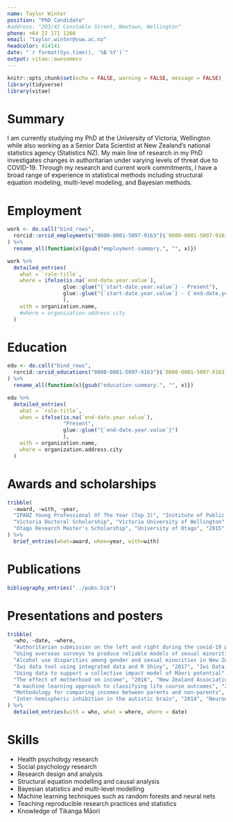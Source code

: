 ```yaml
---
name: Taylor Winter
position: "PhD Candidate"
#address: "203/42 Constable Street, Newtown, Wellington"
phone: +64 22 171 1260
email: "taylor.winter@vuw.ac.nz"
headcolor: 414141
date: "`r format(Sys.time(), '%B %Y')`"
output: vitae::awesomecv
---
```


```r
knitr::opts_chunk$set(echo = FALSE, warning = FALSE, message = FALSE)
library(tidyverse)
library(vitae)

```

# Summary

I am currently studying my PhD at the University of Victoria, Wellington while also working as a Senior Data Scientist at New Zealand's national statistics agency (Statistics NZ). My main line of research in my PhD investigates changes in authoritarian under varying levels of threat due to COVID-19. Through my research and current work commitments, I have a broad range of experience in statistical methods including structural equation modeling, multi-level modeling, and Bayesian methods.

# Employment

```r
work <- do.call("bind_rows",
  rorcid::orcid_employments("0000-0001-5097-9163")$`0000-0001-5097-9163`$`affiliation-group`$summaries
) %>%
  rename_all(function(x){gsub("employment-summary.", "", x)})

work %>%
  detailed_entries(
    what = `role-title`,
    where = ifelse(is.na(`end-date.year.value`),
                  glue::glue("{`start-date.year.value`} - Present"),
                  glue::glue("{`start-date.year.value`} - {`end-date.year.value`}")
                  ),
    with = organization.name,
    #where = organization.address.city
  )
```
 
# Education

```r

edu <- do.call("bind_rows",
  rorcid::orcid_educations("0000-0001-5097-9163")$`0000-0001-5097-9163`$`affiliation-group`$summaries
) %>%
  rename_all(function(x){gsub("education-summary.", "", x)})

edu %>% 
  detailed_entries(
    what = `role-title`, 
    when = ifelse(is.na(`end-date.year.value`),
                  "Present",
                  glue::glue("{`end-date.year.value`}")
                  ),
    with = organization.name,
    where = organization.address.city
  )
```

# Awards and scholarships

```r
tribble(
  ~award, ~with, ~year,
  "IPANZ Young Professional Of The Year (Top 3)", "Institute of Public Administration NZ", "2018",
  "Victoria Doctoral Scholarship", "Victoria University of Wellington", "2018",
  "Otago Research Master's Scholarship", "University of Otago", "2015"
) %>%
  brief_entries(what=award, when=year, with=with)
```

# Publications

```r
bibliography_entries("../pubs.bib")

```

# Presentations and posters

```r
tribble(
  ~who, ~date, ~where,
  "Authoritarian submission on the left and right during the covid-19 pandemic in New Zealand", "2020", "New Zealand Psychological Society Conference, Wellington",
  "Using overseas surveys to produce reliable models of sexual minorities", "2019", "New Zealand Population Conference, Wellington",
  "Alcohol use disparities among gender and sexual minorities in New Zealand (Poster)", "2019", "Collaborative Perspectives on Addiction, Rhode Island",
  "Iwi data tool using integrated data and R Shiny", "2017", "Iwi Data Conference, Christchurch",
  "Using data to support a collective impact model of Māori potential", "2016", "Population Association of New Zealand Conference, Christchurch",
  "The effect of motherhood on income", "2016", "New Zealand Association of Economists conference, Wellington",
  "A machine learning approach to classifying life course outcomes", "2016", "Longitudinal and multivariate analysis network (Stats NZ), Wellington",
  "Methodology for comparing incomes between parents and non-parents", "2016", "Statistical methods seiminar (Stats NZ), Wellington",
  "Inter-hemispheric inhibition in the autistic brain", "2014", "Neuroethics seminar, Dunedin"
) %>%
  detailed_entries(with = who, what = where, where = date)
```

# Skills

* Health psychology research
* Social psychology research
* Research design and analysis
* Structural equation modelling and causal analysis
* Bayesian statistics and multi-level modelling
* Machine learning techniques such as random forests and neural nets
* Teaching reproducible research practices and statistics
* Knowledge of Tikanga Māori